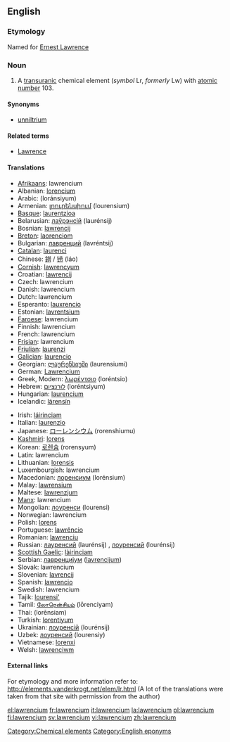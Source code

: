 {{see|Lawrencium}}
==English==
{{elements|Lr|nobelium|No|rutherfordium|Rf}}
===Etymology===
Named for [[w:Ernest Lawrence|Ernest Lawrence]]

=== Noun ===
{{en-noun-unc}}
{{wikipedia}}

#A [[transuranic]] chemical element (''symbol'' Lr, ''formerly'' Lw) with [[atomic number]] 103.

====Synonyms====
*[[unniltrium]]

====Related terms====
*[[w:Ernest Lawrence|Lawrence]]

====Translations====
{{top}}
*[[Afrikaans]]: lawrencium
*Albanian: [[lorencium]]
*Arabic: {{ARchar|[[لورنسيوم]]}} (loránsiyum) {{m}}
*Armenian: [[լոուրենսիում]] (lourensium)
*[[Basque]]: [[laurentzioa]]
*Belarusian: [[лаўрэнсiй]] (laurénsij) {{m}}
*Bosnian: [[lawrencij]]
*[[Breton]]: [[laorenciom]]
*Bulgarian: [[лавренций]] (lavréntsij) {{m}}
*[[Catalan]]: [[laurenci]]
*Chinese: [[鐒]] / [[铹]] (láo)
*[[Cornish]]: [[lawrencyum]]
*Croatian: [[lawrencij]]
*Czech: lawrencium
*Danish: lawrencium
*Dutch: lawrencium {{n}}
*Esperanto: [[lauxrencio]]
*Estonian: [[lavrentsium]]
*[[Faroese]]: lawrencium
*Finnish: lawrencium
*French: lawrencium {{m}}
*[[Frisian]]: lawrencium
*[[Friulian]]: [[laurenzi]]
*[[Galician]]: [[laurencio]]
*Georgian: [[ლაურენსიუმი]] (laurensiumi)
*German: [[Lawrencium]] {{n}}
*Greek, Modern: [[λωρέντσιο]] (loréntsio) {{n}}
*Hebrew: [[לורנציום]] (loréntsiyum)
*Hungarian: [[laurencium]]
*Icelandic: [[lárensín]]
{{mid}}
*Irish: [[láirinciam]]
*Italian: [[laurenzio]] {{m}}
*Japanese: [[ローレンシウム]] (rorenshiumu)
*[[Kashmiri]]: [[lorens]]
*Korean: [[로렌슘]] (rorensyum)
*Latin: lawrencium
*Lithuanian: [[lorensis]]
*Luxembourgish: lawrencium
*Macedonian: [[лоренсиум]] (lorénsium) {{m}}
*Malay: [[lawrensium]]
*Maltese: [[lawrenzjum]]
*[[Manx]]: lawrencium
*Mongolian: [[лоуренси]] (lourensi)
*Norwegian: lawrencium
*Polish: [[lorens]] {{m}}
*Portuguese: [[lawrêncio]] {{m}}
*Romanian: [[lawrenciu]] {{n}}
*Russian: [[лауренсий]] (laurénsij) {{m}}, [[лоуренсий]] (lourénsij) {{m}}
*[[Scottish Gaelic]]: [[làirinciam]]
*Serbian: [[лавренциjум]] ([[lavrencijum]]) {{m}}
*Slovak: lawrencium
*Slovenian: [[lavrencij]]
*Spanish: [[lawrencio]] {{m}}
*Swedish: lawrencium
*Tajik: [[lourensi']]
*Tamil: [[லோரென்சியம்]] (lōrenciyam)
*Thai: {{THchar|[[ลอร์เรนเซียม]]}} (lorēnsiam)
*Turkish: [[lorentiyum]]
*Ukrainian: [[лоуренсiй]] (lourénsij) {{m}}
*Uzbek: [[лоуренсий]] (lourensiy)
*Vietnamese: [[lorenxi]]
*Welsh: [[lawrenciwm]]
{{bottom}}

====External links====
For etymology and more information refer to:
http://elements.vanderkrogt.net/elem/lr.html
(A lot of the translations were taken from that site with permission from the author)

[[Category:Chemical elements]]
[[Category:English eponyms]]<!--SOED-->

[[el:lawrencium]]
[[fr:lawrencium]]
[[it:lawrencium]]
[[la:lawrencium]]
[[pl:lawrencium]]
[[fi:lawrencium]]
[[sv:lawrencium]]
[[vi:lawrencium]]
[[zh:lawrencium]]
